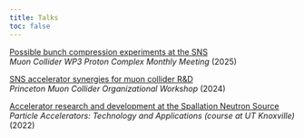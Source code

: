 ```yaml
---
title: Talks
toc: false
---
```


[Possible bunch compression experiments at the SNS](./files/2025-01-31_sns-bunch-compression.pdf) \
*Muon Collider WP3 Proton Complex Monthly Meeting* (2025)


[SNS accelerator synergies for muon collider R&D](https://agenda.hep.wisc.edu/event/2140/contributions/30224/attachments/9569/11827/2024-02-23_sns_synergies.pdf) \
*Princeton Muon Collider Organizational Workshop* (2024)

[Accelerator research and development at the Spallation Neutron Source]()
*Particle Accelerators: Technology and Applications (course at UT Knoxville)* (2022)

